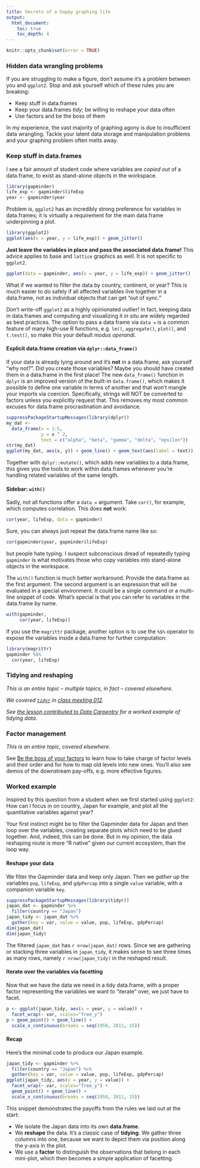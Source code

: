 ```yaml
---
title: Secrets of a happy graphing life
output:
  html_document:
    toc: true
    toc_depth: 4
---
```


```r
knitr::opts_chunk$set(error = TRUE)
```

### Hidden data wrangling problems

If you are struggling to make a figure, don't assume it's a problem between you and `ggplot2`. Stop and ask yourself which of these rules you are breaking:

  * Keep stuff in data.frames
  * Keep your data.frames *tidy*; be willing to reshape your data often
  * Use factors and be the boss of them
  
In my experience, the vast majority of graphing agony is due to insufficient data wrangling. Tackle your latent data storage and manipulation problems and your graphing problem often melts away.

### Keep stuff in data.frames

I see a fair amount of student code where variables are *copied out* of a data.frame, to exist as stand-alone objects in the workspace.

```r
library(gapminder)
life_exp <- gapminder$lifeExp
year <- gapminder$year
```

Problem is, `ggplot2` has an incredibly strong preference for variables in data.frames; it is virtually a requirement for the main data.frame underpinning a plot.

```r
library(ggplot2)
ggplot(aes(x = year, y = life_exp)) + geom_jitter()
```

**Just leave the variables in place and pass the associated data.frame!** This advice applies to base and `lattice` graphics as well. It is not specific to `ggplot2`.

```r
ggplot(data = gapminder, aes(x = year, y = life_exp)) + geom_jitter()
```

What if we wanted to filter the data by country, continent, or year? This is much easier to do safely if all affected variables live together in a data.frame, not as individual objects that can get "out of sync."

Don't write-off `ggplot2` as a highly opinionated outlier! In fact, keeping data in data.frames and computing and visualizing it *in situ* are widely regarded as best practices. The option to pass a data frame via `data =` is a common feature of many high-use R functions, e.g. `lm()`, `aggregate()`, `plot()`, and `t.test()`, so make this your default *modus operandi*.

#### Explicit data.frame creation via `dplyr::data_frame()`

If your data is already lying around and it's __not__ in a data.frame, ask yourself "why not?". Did you create those variables? Maybe you should have created them in a data.frame in the first place! The new `data_frame()` function in `dplyr` is an improved version of the built-in `data.frame()`, which makes it possible to define one variable in terms of another and that won't mangle your imports via coercion. Specifically, strings will NOT be converted to factors unless you explicitly request that. This removes my most common excuses for data.frame procrastination and avoidance.

```r
suppressPackageStartupMessages(library(dplyr))
my_dat <-
  data_frame(x = 1:5,
             y = x ^ 2,
             text = c("alpha", "beta", "gamma", "delta", "epsilon"))
str(my_dat)
ggplot(my_dat, aes(x, y)) + geom_line() + geom_text(aes(label = text))
```

Together with `dplyr::mutate()`, which adds new variables to a data.frame, this gives you the tools to work within data.frames whenever you're handling related variables of the same length.

#### Sidebar: `with()`

Sadly, not all functions offer a `data =` argument. Take `cor()`, for example, which computes correlation. This does __not__ work:

```r
cor(year, lifeExp, data = gapminder)
```

Sure, you can always just repeat the data.frame name like so:
```r
cor(gapminder$year, gapminder$lifeExp)
```

but people hate typing. I suspect subconscious dread of repeatedly typing `gapminder` is what motivates those who copy variables into stand-alone objects in the workspace.

The `with()` function is much better workaround. Provide the data.frame as the first argument. The second argument is an expression that will be evaluated in a special environment. It could be a single command or a multi-line snippet of code. What's special is that you can refer to variables in the data.frame by name.

```r
with(gapminder,
     cor(year, lifeExp))
```

If you use the `magrittr` package, another option is to use the `%$%` operator to expose the variables inside a data.frame for further computation:

```r
library(magrittr)
gapminder %$%
  cor(year, lifeExp)
```

### Tidying and reshaping

*This is an entire topic -- multiple topics, in fact -- covered elsewhere.*

*We covered [`tidyr`](https://cran.r-project.org/web/packages/tidyr/index.html) in [class meeting 012](http://stat545-ubc.github.io/cm012_tidy-data-factors.html).*

*See [the lesson contributed to Data Carpentry](http://stat545-ubc.github.io/bit002_tidying-lotr-data.html) for a worked example of tidying data.*

### Factor management
 
*This is an entire topic, covered elsewhere.*
 
See [Be the boss of your factors](block014_factors.html) to learn how to take charge of factor levels and their order and for how to map old levels into new ones. You'll also see demos of the downstream pay-offs, e.g. more effective figures.

### Worked example

Inspired by this question from a student when we first started using `ggplot2`: How can I focus in on country, Japan for example, and plot all the quantitative variables against year?

Your first instinct might be to filter the Gapminder data for Japan and then loop over the variables, creating separate plots which need to be glued together. And, indeed, this can be done. But in my opinion, the data reshaping route is more "R native" given our current ecosystem, than the loop way.

#### Reshape your data

We filter the Gapminder data and keep only Japan. Then we *gather* up the variables `pop`, `lifeExp`, and `gdpPercap` into a single `value` variable, with a companion variable `key`.

```r
suppressPackageStartupMessages(library(tidyr))
japan_dat <- gapminder %>%
  filter(country == "Japan")
japan_tidy <- japan_dat %>%
  gather(key = var, value = value, pop, lifeExp, gdpPercap)
dim(japan_dat)
dim(japan_tidy)
```

The filtered `japan_dat` has `r nrow(japan_dat)` rows. Since we are gathering or stacking three variables in `japan_tidy`, it makes sense to see three times as many rows, namely `r nrow(japan_tidy)` in the reshaped result.

#### Iterate over the variables via facetting

Now that we have the data we need in a tidy data.frame, with a proper factor representing the variables we want to "iterate" over, we just have to facet.

```r
p <- ggplot(japan_tidy, aes(x = year, y = value)) +
  facet_wrap(~ var, scales="free_y")
p + geom_point() + geom_line() +
  scale_x_continuous(breaks = seq(1950, 2011, 15))
```

#### Recap

Here's the minimal code to produce our Japan example.

```r
japan_tidy <- gapminder %>%
  filter(country == "Japan") %>%
  gather(key = var, value = value, pop, lifeExp, gdpPercap)
ggplot(japan_tidy, aes(x = year, y = value)) +
  facet_wrap(~ var, scales="free_y") +
  geom_point() + geom_line() +
  scale_x_continuous(breaks = seq(1950, 2011, 15))
```

This snippet demonstrates the payoffs from the rules we laid out at the start:

  * We isolate the Japan data into its own __data.frame__.
  * We __reshape__ the data. It's a classic case of __tidying__. We gather three columns into one, because we want to depict them via position along the y-axis in the plot.
  * We use a __factor__ to distinguish the observations that belong in each mini-plot, which then becomes a simple application of facetting.
